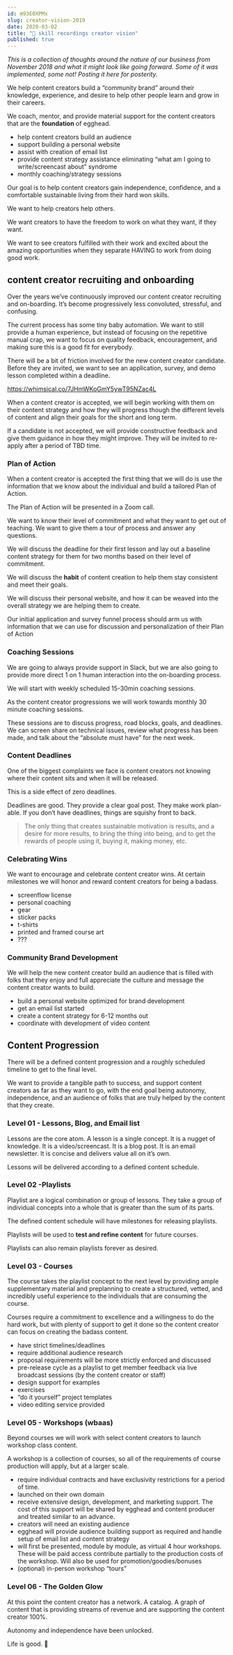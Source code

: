 ```yaml
---
id: m93E0XPMx
slug: creator-vision-2019
date: 2020-03-02
title: "🧠 skill recordings creator vision"
published: true
---
```

_This is a collection of thoughts around the nature of our business from November 2018 and what it might look like going forward. Some of it was implemented, some not! Posting it here for posterity._

We help content creators build a “community brand” around their knowledge, experience, and desire to help other people learn and grow in their careers. 

We coach, mentor, and provide material support for the content creators that are the **foundation** of egghead.


- help content creators build an audience
- support building a personal website
- assist with creation of email list
- provide content strategy assistance eliminating “what am I going to write/screencast about” syndrome
- monthly coaching/strategy sessions

Our goal is to help content creators gain independence, confidence, and a comfortable sustainable living from their hard won skills. 

We want to help creators help others. 

We want creators to have the freedom to work on what they want, if they want. 

We want to see creators fulfilled with their work and excited about the amazing opportunities when they separate HAVING to work from doing good work.

## content creator recruiting and onboarding

Over the years we’ve continuously improved our content creator recruiting and on-boarding. It’s become progressively less convoluted, stressful, and confusing.

The current process has some tiny baby automation. We want to still provide a human experience, but instead of focusing on the repetitive manual crap, we want to focus on quality feedback, encouragement, and making sure this is a good fit for everybody.

There will be a bit of friction involved for the new content creator candidate. Before they are invited, we want to see an application, survey, and demo lesson completed within a deadline.

https://whimsical.co/7JHmWKoGmY5ywT95NZac4L

When a content creator is accepted, we will begin working with them on their content strategy and how they will progress though the different levels of content and align their goals for the short and long term.

If a candidate is not accepted, we will provide constructive feedback and give them guidance in how they might improve. They will be invited to re-apply after a period of TBD time.

### Plan of Action

When a content creator is accepted the first thing that we will do is use the information that we know about the individual and build a tailored Plan of Action.

The Plan of Action will be presented in a Zoom call.

We want to know their level of commitment and what they want to get out of teaching. We want to give them a tour of process and answer any questions.

We will discuss the deadline for their first lesson and lay out a baseline content strategy for them for two months based on their level of commitment.

We will discuss the **habit** of content creation to help them stay consistent and meet their goals.

We will discuss their personal website, and how it can be weaved into the overall strategy we are helping them to create.

Our initial application and survey funnel process should arm us with information that we can use for discussion and personalization of their Plan of Action

### Coaching Sessions

We are going to always provide support in Slack, but we are also going to provide more direct 1 on 1 human interaction into the on-boarding process.

We will start with weekly scheduled 15-30min coaching sessions.

As the content creator progressions we will work towards monthly 30 minute coaching sessions.

These sessions are to discuss progress, road blocks, goals, and deadlines. We can screen share on technical issues, review what progress has been made, and talk about the “absolute must have” for the next week.

### Content Deadlines

One of the biggest complaints we face is content creators not knowing where their content sits and when it will be released.

This is a side effect of zero deadlines.

Deadlines are good. They provide a clear goal post. They make work plan-able. If you don’t have deadlines, things are squishy front to back.


> The only thing that creates sustainable motivation is results, and a desire for more results, to bring the thing into being, and to get the rewards of people using it, buying it, making money, etc.
### Celebrating Wins

We want to encourage and celebrate content creator wins. At certain milestones we will honor and reward content creators for being a badass.

- screenflow license
- personal coaching
- gear
- sticker packs
- t-shirts
- printed and framed course art
- ???

### Community Brand Development

We will help the new content creator build an audience that is filled with folks that they enjoy and full appreciate the culture and message the content creator wants to build.

- build a personal website optimized for brand development
- get an email list started
- create a content strategy for 6-12 months out
- coordinate with development of video content
## Content Progression

There will be a defined content progression and a roughly scheduled timeline to get to the final level.

We want to provide a tangible path to success, and support content creators as far as they want to go, with the end goal being autonomy, independence, and an audience of folks that are truly helped by the content that they create.

### Level 01 - Lessons, Blog, and Email list

Lessons are the core atom. A lesson is a single concept. It is a nugget of knowledge. It is a video/screencast. It is a blog post. It is an email newsletter. It is concise and delivers value all on it’s own.

Lessons will be delivered according to a defined content schedule.

### Level 02 -Playlists

Playlist are a logical combination or group of lessons. They take a group of individual concepts into a whole that is greater than the sum of its parts.

The defined content schedule will have milestones for releasing playlists.

Playlists will be used to **test and refine content** for future courses.

Playlists can also remain playlists forever as desired.

### Level 03 - Courses

The course takes the playlist concept to the next level by providing ample supplementary material and preplanning to create a structured, vetted, and incredibly useful experience to the individuals that are consuming the course.

Courses require a commitment to excellence and a willingness to do the hard work, but with plenty of support to get it done so the content creator can focus on creating the badass content.

- have strict timelines/deadlines
- require additional audience research
- proposal requirements will be more strictly enforced and discussed
- pre-release cycle as a playlist to get member feedback via live broadcast sessions (by the content creator or staff)
- design support for examples
- exercises
- “do it yourself” project templates
- video editing service provided

### Level 05 - Workshops (wbaas)

Beyond courses we will work with select content creators to launch workshop class content.

A workshop is a collection of courses, so all of the requirements of course production will apply, but at a larger scale.

- require individual contracts and have exclusivity restrictions for a period of time.
- launched on their own domain
- receive extensive design, development, and marketing support. The cost of this support will be shared by egghead and content producer and treated similar to an advance.
- creators will need an existing audience
- egghead will provide audience building support as required and handle setup of email list and content strategy
- will first be presented, module by module, as virtual 4 hour workshops. These will be paid access contribute partially to the production costs of the workshop. Will also be used for promotion/goodies/bonuses
- (optional) in-person workshop “tours”

### Level 06 - The Golden Glow

<ResponsiveEmbed src='https://www.youtube.com/embed/GRSaFqiNHng' allowfullscreen />

At this point the content creator has a network. A catalog. A graph of content that is providing streams of revenue and are supporting the content creator 100%. 

Autonomy and independence have been unlocked.

Life is good. 💖

